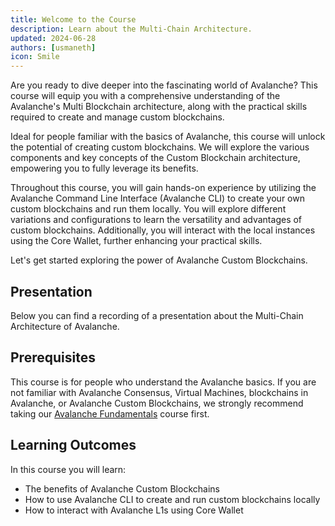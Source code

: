 ```yaml
---
title: Welcome to the Course
description: Learn about the Multi-Chain Architecture.
updated: 2024-06-28
authors: [usmaneth]
icon: Smile
---
```



Are you ready to dive deeper into the fascinating world of <GlossaryTerm>Avalanche</GlossaryTerm>? This course will equip you with a comprehensive understanding of the Avalanche's Multi <GlossaryTerm>Blockchain</GlossaryTerm> architecture, along with the practical skills required to create and manage custom blockchains.

Ideal for people familiar with the basics of Avalanche, this course will unlock the potential of creating custom blockchains. We will explore the various components and key concepts of the Custom Blockchain architecture, empowering you to fully leverage its benefits.

Throughout this course, you will gain hands-on experience by utilizing the Avalanche Command Line Interface (Avalanche CLI) to create your own custom blockchains and run them locally. You will explore different variations and configurations to learn the versatility and advantages of custom blockchains. Additionally, you will interact with the local instances using the Core <GlossaryTerm>Wallet</GlossaryTerm>, further enhancing your practical skills.

Let's get started exploring the power of Avalanche Custom Blockchains.

## Presentation

Below you can find a recording of a presentation about the Multi-Chain Architecture of Avalanche.

<YouTube id="Yy7_ZiBWXWQ"/>

## Prerequisites

This course is for people who understand the Avalanche basics. If you are not familiar with <GlossaryTerm>Avalanche Consensus</GlossaryTerm>, <GlossaryTerm>Virtual Machine</GlossaryTerm>s, blockchains in Avalanche, or Avalanche Custom Blockchains, we strongly recommend taking our [Avalanche Fundamentals](/academy/avalanche-fundamentals) course first.

## Learning Outcomes

In this course you will learn:

- The benefits of Avalanche Custom Blockchains
- How to use Avalanche CLI to create and run custom blockchains locally
- How to interact with <GlossaryTerm>Avalanche L1</GlossaryTerm>s using Core Wallet

